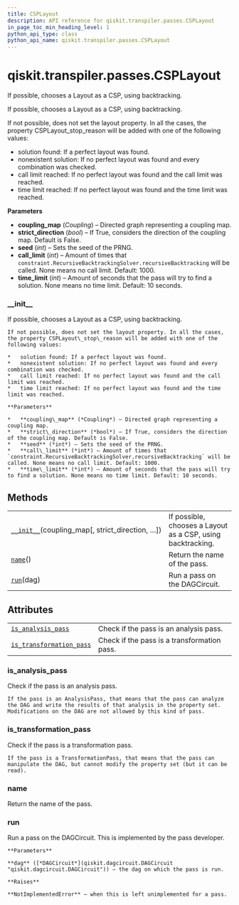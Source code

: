 ```yaml
---
title: CSPLayout
description: API reference for qiskit.transpiler.passes.CSPLayout
in_page_toc_min_heading_level: 1
python_api_type: class
python_api_name: qiskit.transpiler.passes.CSPLayout
---
```


<span id="qiskit-transpiler-passes-csplayout" />

# qiskit.transpiler.passes.CSPLayout

<Class id="qiskit.transpiler.passes.CSPLayout" isDedicatedPage={true} github="https://github.com/qiskit/qiskit/tree/stable/0.16/qiskit/transpiler/passes/layout/csp_layout.py" signature="CSPLayout(*args, **kwargs)" modifiers="class">
  If possible, chooses a Layout as a CSP, using backtracking.

  If possible, chooses a Layout as a CSP, using backtracking.

  If not possible, does not set the layout property. In all the cases, the property CSPLayout\_stop\_reason will be added with one of the following values:

  *   solution found: If a perfect layout was found.
  *   nonexistent solution: If no perfect layout was found and every combination was checked.
  *   call limit reached: If no perfect layout was found and the call limit was reached.
  *   time limit reached: If no perfect layout was found and the time limit was reached.

  **Parameters**

  *   **coupling\_map** (*Coupling*) – Directed graph representing a coupling map.
  *   **strict\_direction** (*bool*) – If True, considers the direction of the coupling map. Default is False.
  *   **seed** (*int*) – Sets the seed of the PRNG.
  *   **call\_limit** (*int*) – Amount of times that `constraint.RecursiveBacktrackingSolver.recursiveBacktracking` will be called. None means no call limit. Default: 1000.
  *   **time\_limit** (*int*) – Amount of seconds that the pass will try to find a solution. None means no time limit. Default: 10 seconds.

  ### \_\_init\_\_

  <Function id="qiskit.transpiler.passes.CSPLayout.__init__" signature="__init__(coupling_map, strict_direction=False, seed=None, call_limit=1000, time_limit=10)">
    If possible, chooses a Layout as a CSP, using backtracking.

    If not possible, does not set the layout property. In all the cases, the property CSPLayout\_stop\_reason will be added with one of the following values:

    *   solution found: If a perfect layout was found.
    *   nonexistent solution: If no perfect layout was found and every combination was checked.
    *   call limit reached: If no perfect layout was found and the call limit was reached.
    *   time limit reached: If no perfect layout was found and the time limit was reached.

    **Parameters**

    *   **coupling\_map** (*Coupling*) – Directed graph representing a coupling map.
    *   **strict\_direction** (*bool*) – If True, considers the direction of the coupling map. Default is False.
    *   **seed** (*int*) – Sets the seed of the PRNG.
    *   **call\_limit** (*int*) – Amount of times that `constraint.RecursiveBacktrackingSolver.recursiveBacktracking` will be called. None means no call limit. Default: 1000.
    *   **time\_limit** (*int*) – Amount of seconds that the pass will try to find a solution. None means no time limit. Default: 10 seconds.
  </Function>

  ## Methods

  |                                                                                                                                                  |                                                             |
  | ------------------------------------------------------------------------------------------------------------------------------------------------ | ----------------------------------------------------------- |
  | [`__init__`](#qiskit.transpiler.passes.CSPLayout.__init__ "qiskit.transpiler.passes.CSPLayout.__init__")(coupling\_map\[, strict\_direction, …]) | If possible, chooses a Layout as a CSP, using backtracking. |
  | [`name`](#qiskit.transpiler.passes.CSPLayout.name "qiskit.transpiler.passes.CSPLayout.name")()                                                   | Return the name of the pass.                                |
  | [`run`](#qiskit.transpiler.passes.CSPLayout.run "qiskit.transpiler.passes.CSPLayout.run")(dag)                                                   | Run a pass on the DAGCircuit.                               |

  ## Attributes

  |                                                                                                                                                    |                                             |
  | -------------------------------------------------------------------------------------------------------------------------------------------------- | ------------------------------------------- |
  | [`is_analysis_pass`](#qiskit.transpiler.passes.CSPLayout.is_analysis_pass "qiskit.transpiler.passes.CSPLayout.is_analysis_pass")                   | Check if the pass is an analysis pass.      |
  | [`is_transformation_pass`](#qiskit.transpiler.passes.CSPLayout.is_transformation_pass "qiskit.transpiler.passes.CSPLayout.is_transformation_pass") | Check if the pass is a transformation pass. |

  ### is\_analysis\_pass

  <Function id="qiskit.transpiler.passes.CSPLayout.is_analysis_pass" signature="is_analysis_pass" modifiers="property">
    Check if the pass is an analysis pass.

    If the pass is an AnalysisPass, that means that the pass can analyze the DAG and write the results of that analysis in the property set. Modifications on the DAG are not allowed by this kind of pass.
  </Function>

  ### is\_transformation\_pass

  <Function id="qiskit.transpiler.passes.CSPLayout.is_transformation_pass" signature="is_transformation_pass" modifiers="property">
    Check if the pass is a transformation pass.

    If the pass is a TransformationPass, that means that the pass can manipulate the DAG, but cannot modify the property set (but it can be read).
  </Function>

  ### name

  <Function id="qiskit.transpiler.passes.CSPLayout.name" signature="name()">
    Return the name of the pass.
  </Function>

  ### run

  <Function id="qiskit.transpiler.passes.CSPLayout.run" signature="run(dag)">
    Run a pass on the DAGCircuit. This is implemented by the pass developer.

    **Parameters**

    **dag** ([*DAGCircuit*](qiskit.dagcircuit.DAGCircuit "qiskit.dagcircuit.DAGCircuit")) – the dag on which the pass is run.

    **Raises**

    **NotImplementedError** – when this is left unimplemented for a pass.
  </Function>
</Class>


